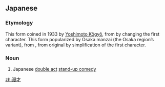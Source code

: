 ==Japanese==
{{ja-kanjitab|漫|才}}
{{wikipedia|Manzai}}

===Etymology===
This form coined in 1933 by [[w:Yoshimoto Kogyo|Yoshimoto Kōgyō]], from {{m|ja|万才|sc=Jpan}} by changing the first character. This form popularized by {{lang|ja|大阪万才}} Osaka manzai (the Osaka region’s variant), from
{{m|ja|万歳|sc=Jpan}}, from original {{m|ja|萬歳|sc=Jpan}} by simplification of the first character.

===Noun===
{{ja-noun|まんざい}}

# Japanese [[double act]] [[stand-up comedy]]

[[zh:漫才]]